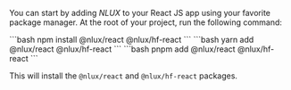 
You can start by adding _NLUX_ to your React JS app using your favorite package manager.
At the root of your project, run the following command:

<Tabs groupId="package" queryString>
    <TabItem value="npm" label="NPM">
        ```bash
        npm install @nlux/react @nlux/hf-react
        ```
    </TabItem>
    <TabItem value="yarn" label="Yarn">
        ```bash
        yarn add @nlux/react @nlux/hf-react
        ```
    </TabItem>
    <TabItem value="pnpm" label="PNPM">
        ```bash
        pnpm add @nlux/react @nlux/hf-react
        ```
    </TabItem>
</Tabs>

This will install the `@nlux/react` and `@nlux/hf-react` packages.
